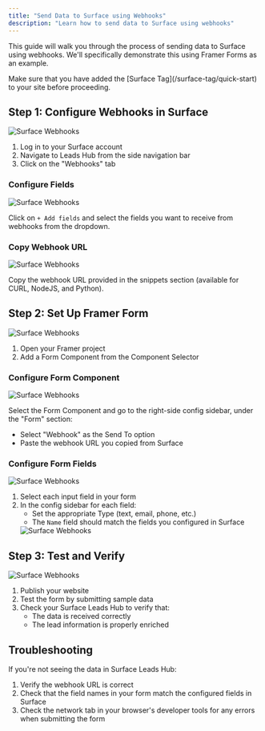 ```yaml
---
title: "Send Data to Surface using Webhooks"
description: "Learn how to send data to Surface using webhooks"
---
```


This guide will walk you through the process of sending data to Surface using webhooks. We'll specifically demonstrate this using Framer Forms as an example.

<Warning icon="lightbulb">
  Make sure that you have added the [Surface Tag](/surface-tag/quick-start) to your site before proceeding.
</Warning>

## Step 1: Configure Webhooks in Surface

<Frame>
   <img src="/images/webhooks/2.png" alt="Surface Webhooks" />
</Frame>

1. Log in to your Surface account
2. Navigate to Leads Hub from the side navigation bar
3. Click on the "Webhooks" tab

### Configure Fields

<Frame>
   <img src="/images/webhooks/3.png" alt="Surface Webhooks" />
</Frame>

Click on `+ Add fields` and select the fields you want to receive from webhooks from the dropdown.

### Copy Webhook URL

<Frame>
   <img src="/images/webhooks/4.png" alt="Surface Webhooks" />
</Frame>

Copy the webhook URL provided in the snippets section (available for CURL, NodeJS, and Python).

## Step 2: Set Up Framer Form

<Frame>
   <img src="/images/webhooks/5.png" alt="Surface Webhooks" />
</Frame>

1. Open your Framer project
2. Add a Form Component from the Component Selector

### Configure Form Component

<Frame>
   <img src="/images/webhooks/6.png" alt="Surface Webhooks" />
</Frame>

Select the Form Component and go to the right-side config sidebar, under the "Form" section:
   - Select "Webhook" as the Send To option
   - Paste the webhook URL you copied from Surface

### Configure Form Fields

<Frame>
   <img src="/images/webhooks/7.png" alt="Surface Webhooks" />
</Frame>

1. Select each input field in your form
2. In the config sidebar for each field:
   - Set the appropriate Type (text, email, phone, etc.)
   - The `Name` field should match the fields you configured in Surface
   <Frame>
      <img src="/images/webhooks/4.png" alt="Surface Webhooks" />
   </Frame>

## Step 3: Test and Verify

<Frame>
   <img src="/images/webhooks/8.png" alt="Surface Webhooks" />
</Frame>

1. Publish your website
2. Test the form by submitting sample data
3. Check your Surface Leads Hub to verify that:
   - The data is received correctly
   - The lead information is properly enriched


## Troubleshooting

If you're not seeing the data in Surface Leads Hub:

1. Verify the webhook URL is correct
2. Check that the field names in your form match the configured fields in Surface
3. Check the network tab in your browser's developer tools for any errors when submitting the form
